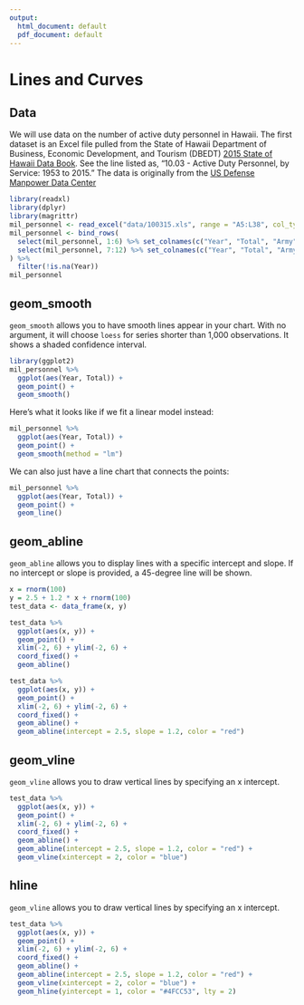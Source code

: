 ```yaml
---
output:
  html_document: default
  pdf_document: default
---
```


# Lines and Curves

## Data

We will use data on the number of active duty personnel in Hawaii. 
The first dataset is an Excel file pulled from the State of Hawaii Department of Business, Economic Development, and
Tourism (DBEDT) [2015 State of Hawaii Data Book](http://dbedt.hawaii.gov/economic/databook/2015-individual/). See the line listed
as, "10.03 - Active Duty Personnel, by Service: 1953 to 2015."
The data is originally from the [US Defense Manpower Data Center](www.dmdc.osd.mil/appj/dwp/stats_reports.jsp)

```r
library(readxl)
library(dplyr)
library(magrittr)
mil_personnel <- read_excel("data/100315.xls", range = "A5:L38", col_types = "numeric")
mil_personnel <- bind_rows(
  select(mil_personnel, 1:6) %>% set_colnames(c("Year", "Total", "Army", "Navy", "Marine Corps", "Air Force")),
  select(mil_personnel, 7:12) %>% set_colnames(c("Year", "Total", "Army", "Navy", "Marine Corps", "Air Force"))
) %>%
  filter(!is.na(Year))
mil_personnel
```


## geom_smooth

`geom_smooth` allows you to have smooth lines appear in your chart. With no argument, it will
choose `loess` for series shorter than 1,000 observations. It shows a shaded confidence interval.

```r
library(ggplot2)
mil_personnel %>%
  ggplot(aes(Year, Total)) +
  geom_point() +
  geom_smooth()
```

Here's what it looks like if we fit a linear model instead:

```r
mil_personnel %>%
  ggplot(aes(Year, Total)) +
  geom_point() +
  geom_smooth(method = "lm")
```

We can also just have a line chart that connects the points:

```r
mil_personnel %>%
  ggplot(aes(Year, Total)) +
  geom_point() +
  geom_line()
```

## geom_abline

`geom_abline` allows you to display lines with a specific intercept and slope. If no intercept or slope is
provided, a 45-degree line will be shown.

```r
x = rnorm(100)
y = 2.5 + 1.2 * x + rnorm(100)
test_data <- data_frame(x, y)

test_data %>% 
  ggplot(aes(x, y)) +
  geom_point() +
  xlim(-2, 6) + ylim(-2, 6) +
  coord_fixed() +
  geom_abline() 
```

```r
test_data %>% 
  ggplot(aes(x, y)) +
  geom_point() +
  xlim(-2, 6) + ylim(-2, 6) +
  coord_fixed() +
  geom_abline() +
  geom_abline(intercept = 2.5, slope = 1.2, color = "red") 
```

## geom_vline

`geom_vline` allows you to draw vertical lines by specifying an x intercept.

```r
test_data %>% 
  ggplot(aes(x, y)) +
  geom_point() +
  xlim(-2, 6) + ylim(-2, 6) +
  coord_fixed() +
  geom_abline() +
  geom_abline(intercept = 2.5, slope = 1.2, color = "red") +
  geom_vline(xintercept = 2, color = "blue")
```

## hline

`geom_vline` allows you to draw vertical lines by specifying an x intercept.

```r
test_data %>% 
  ggplot(aes(x, y)) +
  geom_point() +
  xlim(-2, 6) + ylim(-2, 6) +
  coord_fixed() +
  geom_abline() +
  geom_abline(intercept = 2.5, slope = 1.2, color = "red") +
  geom_vline(xintercept = 2, color = "blue") +
  geom_hline(yintercept = 1, color = "#4FCC53", lty = 2)
```
